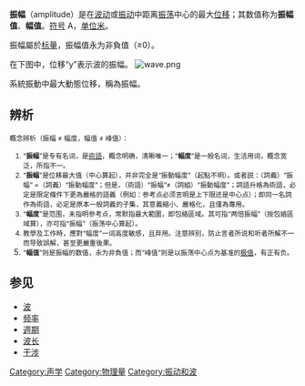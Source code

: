 {{Unreferenced|time=2018-09-27T05:32:40+00:00}} 
'''振幅'''（amplitude）是在[[波动|波动]]或[[振动|振动]]中距离[[振荡|振荡]]中心的最大[[位移|位移]]；其数值称为'''振幅值'''、'''幅值'''。[[符号|符号]] A，[[計量單位|单位]][[米_(單位)|米]]。

振幅屬於[[标量|标量]]，振幅值永为非負值（≥0）。

在下图中，位移“y”表示波的振幅。
[[File:wave.png|center]]

系統振動中最大動態位移，稱為振幅。

== 辨析 ==
<small>概念辨析（振幅 ≠ 幅度，幅值 ≠ 峰值）：
# “'''振幅'''”是专有名词，是[[術語|術語]]，概念明确，清晰唯一；“'''幅度'''”是一般名词，生活用词，概念宽泛，所指不一。
# “'''振幅'''”是位移最大值（中心算起），并非完全是“振動幅度”（起點不明）。或者説：（詞義）“振幅” =（詞義）“振動幅度”；但是，（術語）“振幅”≠（詞組）“振動幅度”；詞語升格為術語，必定是限定條件下更為嚴格的語義（例如：参考点必须言明是上下限还是中心点）；即同一名詞作為術語，必定是原本一般詞義的子集，其意義縮小、嚴格化，且僅為專用。
# “'''幅度'''”是范围，未指明参考点，常默指最大範圍，即包絡區域。其可指“两倍振幅”（按包絡區域算），亦可指“振幅”（振荡中心算起）。
# 教學及工作時，應對“幅度”一词高度敏感，且弃用。注意辨別，防止言者所说和听者所解不一而导致誤解，甚至更嚴重後果。
# “'''幅值'''”则是振幅的数值，永为非負值；而“峰值”则是以振荡中心点为基准的[[极值|极值]]，有正有负。</small>

== 参见 ==
* [[波|波]]
* [[频率|频率]]
* [[週期|週期]]
* [[波长|波长]]
* [[波的干涉|干涉]]
{{物理小作品}}

[[Category:声学|Category:声学]]
[[Category:物理量|Category:物理量]]
[[Category:振动和波|Category:振动和波]]